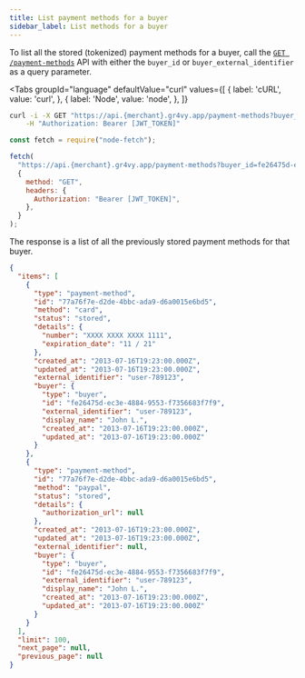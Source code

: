 ```yaml
---
title: List payment methods for a buyer
sidebar_label: List methods for a buyer
---
```



To list all the stored (tokenized) payment methods for a buyer, call the
[`GET /payment-methods`][api] API with either the `buyer_id` or
`buyer_external_identifier` as a query parameter.

[api]: /reference#operation/list-payment-methods

<Tabs
  groupId="language"
  defaultValue="curl"
  values={[
    { label: 'cURL', value: 'curl', },
    { label: 'Node', value: 'node', },
  ]}
>
  <TabItem value="curl">

```bash
curl -i -X GET "https://api.{merchant}.gr4vy.app/payment-methods?buyer_id=fe26475d-ec3e-4884-9553-f7356683f7f9" \
    -H "Authorization: Bearer [JWT_TOKEN]"
```

  </TabItem>
  <TabItem value="node">

```js
const fetch = require("node-fetch");

fetch(
  "https://api.{merchant}.gr4vy.app/payment-methods?buyer_id=fe26475d-ec3e-4884-9553-f7356683f7f9",
  {
    method: "GET",
    headers: {
      Authorization: "Bearer [JWT_TOKEN]",
    },
  }
);
```

  </TabItem>
</Tabs>

The response is a list of all the previously stored payment methods for that
buyer.

```json title="GET /payment-methods?buyer_id=fe26475d-ec3e-4884-9553-f7356683f7f9"
{
  "items": [
    {
      "type": "payment-method",
      "id": "77a76f7e-d2de-4bbc-ada9-d6a0015e6bd5",
      "method": "card",
      "status": "stored",
      "details": {
        "number": "XXXX XXXX XXXX 1111",
        "expiration_date": "11 / 21"
      },
      "created_at": "2013-07-16T19:23:00.000Z",
      "updated_at": "2013-07-16T19:23:00.000Z",
      "external_identifier": "user-789123",
      "buyer": {
        "type": "buyer",
        "id": "fe26475d-ec3e-4884-9553-f7356683f7f9",
        "external_identifier": "user-789123",
        "display_name": "John L.",
        "created_at": "2013-07-16T19:23:00.000Z",
        "updated_at": "2013-07-16T19:23:00.000Z"
      }
    },
    {
      "type": "payment-method",
      "id": "77a76f7e-d2de-4bbc-ada9-d6a0015e6bd5",
      "method": "paypal",
      "status": "stored",
      "details": {
        "authorization_url": null
      },
      "created_at": "2013-07-16T19:23:00.000Z",
      "updated_at": "2013-07-16T19:23:00.000Z",
      "external_identifier": null,
      "buyer": {
        "type": "buyer",
        "id": "fe26475d-ec3e-4884-9553-f7356683f7f9",
        "external_identifier": "user-789123",
        "display_name": "John L.",
        "created_at": "2013-07-16T19:23:00.000Z",
        "updated_at": "2013-07-16T19:23:00.000Z"
      }
    }
  ],
  "limit": 100,
  "next_page": null,
  "previous_page": null
}
```
